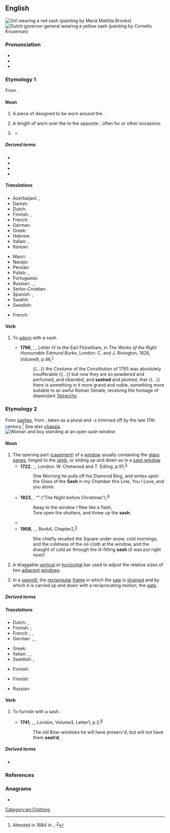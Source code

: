 ==English==
[[File:Maria Matilda Brooks-The Red Sash.jpg|thumb|Girl wearing a red sash (painting by Maria Matilda Brooks)]]
[[File:Hendrik Merkus Baron de Kock by Cornelis Kruseman.jpg|thumb|Dutch governor general wearing a yellow sash (painting by Cornelis Kruseman)]]

===Pronunciation===
* {{IPA|en|/sæʃ/}}
* {{audio|en|en-us-sash.ogg|Audio (US)}}
* {{rhymes|en|æʃ}}

===Etymology 1===
From {{bor|en|ar|شَاش||muslin cloth}}.

====Noun====
{{en-noun}}

# A piece of {{l|en|cloth}} designed to be worn around the {{l|en|waist}}.
#: {{syn|en|belt|cummerbund|obi|waistband}}
# A {{l|en|decorative}} length of {{l|en|cloth}} worn over the {{l|en|shoulder}} to the opposite {{l|en|hip}}, often for {{l|en|ceremonial}} or other {{l|en|formal}} occasions.
# {{lb|en|obsolete}} {{alternative spelling of|en|shash|t=the [[scarf#Noun|scarf]] of a [[turban#Noun|turban]]}}
#* {{RQ:Fuller Palestine|chapter=The Land of Moriah|paragraph=24|page=279|passage=So much for the silk in Judea, called ''shesh'' in Hebrew, whence haply that fine linen or silk is called '''sashes''', worn at this day about the heads of eastern people.}}

=====Derived terms=====
* {{l|en|lap sash seatbelt}}
* {{l|en|sashery}}
* {{l|en|undersash}}
* {{l|en|unsash}}

=====Translations=====
{{trans-top|decorative length of cloth}}
* Azerbaijani: {{t|az|belbağı}}, {{t+|az|qurşaq}}
* Danish: {{t|da|skærf|n}}
* Dutch: {{t+|nl|sjerp}}
* Finnish: {{t+|fi|nauha}}, {{t+|fi|vyö}}
* French: {{t+|fr|écharpe|f}}
* German: {{t+|de|Schärpe|f}}
* Greek: {{t+|el|ζώνη|f}}
* Hebrew: {{t+|he|אַבְנֵט|m|tr=avnét}}
* Italian: {{t+|it|fascia|f}}, {{t+|it|sciarpa|f}}
* Korean: {{t|ko|허리띠}}
{{trans-mid}}
* Maori: {{t|mi|tāpeka}} {{qualifier|worn across the shoulder}}
* Navajo: {{t|nv|sis}}
* Persian: {{t+|fa|بروفه|tr=borufe|sc=fa-Arab}}
* Polish: {{t+|pl|pas|m}}, {{t|pl|szarfa|f}}
* Portuguese: {{t+|pt|faixa|f}}
* Russian: {{t+|ru|по́яс|m}}, {{t+|ru|куша́к|m}} {{qualifier|belt}}, {{t+|ru|ле́нта|f}} {{qualifier|tape, ribbon, band}}
* Serbo-Croatian: {{t+|sh|ešarpa}}
* Spanish: {{t+|es|banda|f}}, {{t+|es|faja|f}}
* Swahili: {{t+|sw|shuka}}
* Swedish: {{t+|sv|skärp|n}}
{{trans-bottom}}

{{checktrans-top}}
* French: {{t-check|fr|large ceinture à noeud}}
{{trans-mid}}
{{trans-bottom}}

====Verb====
{{en-verb}}

# {{lb|en|transitive}} To [[adorn]] with a sash.
#* '''1796''', {{w|Edmund Burke}}, ''{{w|Letters on a Regicide Peace}},'' Letter IV to the Earl Fitzwilliam, in ''The Works of the Right Honourable Edmund Burke,'' London: C. and J. Rivington, 1826, Volume{{nbsp}}9, p.{{nbsp}}46,<sup>[https://catalog.hathitrust.org/Record/007686329]</sup>
#*: {{...}} the ''Costume'' of the {{w|Sans-culottes|Sans-culotte}} Constitution of 1793 was absolutely insufferable {{...}} but now they are so powdered and perfumed, and ribanded, and '''sashed''' and plumed, that {{...}} there is something in it more grand and noble, something more suitable to an awful Roman Senate, receiving the homage of dependant [[tetrarch|Tetrarchs]].

===Etymology 2===
{{defdate|circa 1680}} From [[sashes]], from {{etyl|fr|en}} {{m|fr|châssis||frame (of a window or door)}}, taken as a plural and -s trimmed off by the late 17th century.<ref>Attested in 1684 in {{w|Aphra Behn}}, ''{{w|Love-Letters Between a Nobleman and His Sister}}''.<sup>[http://name.umdl.umich.edu/A27301.0001.001]</sup></ref> See also [[chassis]].
[[File:A Woman Standing at an Open Sash Window, a Small Boy Beside Her MET DP801462.jpg|thumb|Woman and boy standing at an open sash window]]

====Noun====
{{en-noun}}

# The opening part ([[casement]]) of a [[window]] usually containing the [[glass]] [[panes]], hinged to the [[jamb]], or sliding up and down as in a [[sash window]].
#* '''1722''', {{w|Daniel Defoe}}, ''{{w|The Fortunes and Misfortunes of Moll Flanders}},'' London: W. Chetwood and T. Edling, p.{{nbsp}}91,<sup>[http://name.umdl.umich.edu/004843555.0001.000]</sup>
#*: One Morning he pulls off his Diamond Ring, and writes upon the Glass of the '''Sash''' in my Chamber this Line, You I Love, and you alone.
#* '''1823''', {{w|Clement Clarke Moore}}, “{{w|A Visit from St. Nicholas|Account of a Visit from St. Nicholas}}” (“The Night before Christmas”),<sup>[https://en.wikisource.org/wiki/Troy_Sentinel/1823/12/23/Account_of_a_Visit_from_St._Nicholas]</sup>
#*: Away to the window I flew like a flash,
#*: Tore open the shutters, and threw up the '''sash'''.
#*{{RQ:Melville Moby-Dick|chapter=2|page=10|passage="In judging of that tempestuous wind called Euroclydon,” says an old writer—of whose works I possess the only copy extant—“it maketh a marvellous difference, whether thou lookest out at it from a glass window where the frost is all on the outside, or whether thou observest it from that '''sashless''' window, where the frost is on both sides, and of which the wight Death is the only glazier."}}
#* '''1908''', {{w|Arnold Bennett}}, ''{{w|The Old Wives' Tale|The Old Wives’ Tale}},'' Book{{nbsp}}4, Chapter{{nbsp}}2,<sup>[http://www.gutenberg.org/files/5247/5247-h/5247-h.htm]</sup>
#*: She chiefly recalled the Square under snow; cold mornings, and the coldness of the oil-cloth at the window, and the draught of cold air through the ill-fitting '''sash''' (it was put right now)!
# {{lb|en|software|graphical user interface}} A draggable [[vertical]] or [[horizontal]] bar used to adjust the relative sizes of two [[adjacent]] [[window]]s.
#: {{syn|en|splitter}}
# In a [[sawmill]], the [[rectangular]] [[frame]] in which the [[saw]] is [[strain]]ed and by which it is carried up and down with a reciprocating motion; the [[gate]].

=====Derived terms=====
{{der3|en
|French sash
|sash cord
|sash door
|sashless
|sash weight
|sash window
|unsash
}}

=====Translations=====
{{trans-top|opening part of a window}}
* Dutch: {{t+|nl|schuifraam|n}},
* Finnish: {{t+|fi|ikkuna}}; {{t|fi|ikkunanpuite}}
* French: {{t+|fr|ventail|m}}, {{t+|fr|battant|m}}, {{t+|fr|ouvrant|m}}
* German: {{t|de|Schiebeflügel|m}}, {{t|de|Fensterflügel|m}}, {{t|de|Schieberahmen|m}}
{{trans-mid}}
* Greek: {{t+|el|ορθοστάτης|m}}
* Italian: {{t+|it|battente|m}}, {{t+|it|anta|f}}, {{t+|it|persiana|f}}
* Swedish: {{t+|sv|båge|c}}, {{t|sv|fönsterbåge|c}}
{{trans-bottom}}

{{trans-top|graphical user interface: draggable bar}}
* Finnish: {{t+|fi|kehys}}
{{trans-mid}}
{{trans-bottom}}

{{trans-top|rectangular frame in which a saw is strained}}
* Finnish: {{t+|fi|raami}}
{{trans-mid}}
* Russian: {{t+|ru|ра́ма|f}}
{{trans-bottom}}

====Verb====
{{en-verb}}

# {{lb|en|transitive}} To furnish with a sash.
#* '''1741''', {{w|Samuel Richardson}}, ''{{w|Pamela; or, Virtue Rewarded|Pamela}},'' London, Volume{{nbsp}}3, Letter{{nbsp}}1, p.{{nbsp}}2,<sup>[http://name.umdl.umich.edu/004873067.0001.003]</sup>
#*: The old Bow-windows he will have preserv'd, but will not have them '''sash’d''',

=====Derived terms=====
* {{l|en|unsashed}}

===References===
<references/>

===Anagrams===
* {{anagrams|en|a=ahss|shas|šâhs|šāhs}}

[[Category:en:Clothing]]